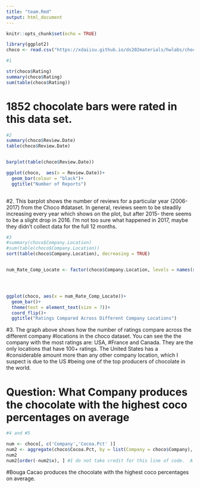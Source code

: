```yaml
---
title: "team.Rmd"
output: html_document
---
```


```r
knitr::opts_chunk$set(echo = TRUE)
```


```r
library(ggplot2)
choco <- read.csv("https://xdaiisu.github.io/ds202materials/hwlabs/choco.csv")
```

```r
#1

str(choco$Rating)
summary(choco$Rating)
sum(table(choco$Rating))


```
# 1852 chocolate bars were rated in this data set.

```r
#2
summary(choco$Review.Date)
table(choco$Review.Date) 


barplot(table(choco$Review.Date))

ggplot(choco,  aes(x = Review.Date))+
  geom_bar(colour = "black")+
  ggtitle("Number of Reports") 
  


```
#2. This barplot shows the number of reviews for a particular year (2006-2017) from the Choco #dataset. In general, reviews seem to be steadily increasing every year which shows on the plot, but after 2015- there seems to be a slight drop in 2016. I'm not too sure what happened in 2017, maybe they didn't collect data for the full 12 months.

```r
#3
#summary(choco$Company.Location)
#sum(table(choco$Company.Location))
sort(table(choco$Company.Location), decreasing = TRUE)


num_Rate_Comp_Locate <- factor(choco$Company.Location, levels = names(sort(table(choco$Company.Location))))




ggplot(choco, aes(x = num_Rate_Comp_Locate))+
  geom_bar()+
  theme(text = element_text(size = 7))+
  coord_flip()+
  ggtitle("Ratings Compared Across Different Company Locations")


```
#3. The graph above shows how the number of ratings compare across the different company #locations in the choco dataset. You can see the the company with the most ratings are: USA, #France and Canada. They are the only locations that have 100+ ratings. The United States has a #considerable amount more than any other company location, which I suspect is due to the US #being one of the top producers of chocolate in the world.


# Question:  What Company produces the chocolate with the highest coco percentages on average
```r
#4 and #5

num <- choco[, c('Company','Cocoa.Pct' )]
num2 <- aggregate(choco$Cocoa.Pct, by = list(Company = choco$Company), data = choco, FUN = mean)
num2
num2[order(-num2$x), ] #I do not take credit for this line of code.  A fellow student on piazza help answer my question! 
```
#Bouga Cacao produces the chocolate with the highest coco percentages on average.